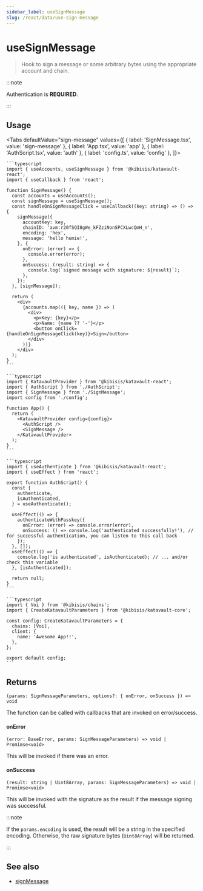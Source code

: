 ```yaml
---
sidebar_label: useSignMessage
slug: /react/data/use-sign-message
---
```



<!-- components -->

# useSignMessage

> Hook to sign a message or some arbitrary bytes using the appropriate account and chain.

:::note

Authentication is **REQUIRED**.

:::

<SectionBreak />

## Usage

<Tabs
  defaultValue="sign-message"
  values={[
    { label: 'SignMessage.tsx', value: 'sign-message' },
    { label: 'App.tsx', value: 'app' },
    { label: 'AuthScript.tsx', value: 'auth' },
    { label: 'config.ts', value: 'config' },
  ]}>
  <TabItem value="sign-message">

    ```typescript
    import { useAccounts, useSignMessage } from '@kibisis/katavault-react';
    import { useCallback } from 'react';

    function SignMessage() {
      const accounts = useAccounts();
      const signMessage = useSignMessage();
      const handleOnSignMessageClick = useCallback((key: string) => () => {
        signMessage({
          accountKey: key,
          chainID: 'avm:r20fSQI8gWe_kFZziNonSPCXLwcQmH_n',
          encoding: 'hex',
          message: 'hello humie!',
        }, {
          onError: (error) => {
            console.error(error);
          },
          onSuccess: (result: string) => {
            console.log(`signed message with signature: ${result}`);
          },
        });
      }, [signMessage]);

      return (
        <div>
          {accounts.map(({ key, name }) => (
            <div>
              <p>Key: {key}</p>
              <p>Name: {name ?? '-'}</p>
              <button onClick={handleOnSignMessageClick(key)}>Sign</button>
            </div>
          ))}
        </div>
      );
    }
    ```

  </TabItem>
  <TabItem value="app">

    ```typescript
    import { KatavaultProvider } from '@kibisis/katavault-react';
    import { AuthScript } from './AuthScript';
    import { SignMessage } from './SignMessage';
    import config from './config';

    function App() {
      return (
        <KatavaultProvider config={config}>
          <AuthScript />
          <SignMessage />
        </KatavaultProvider>
      );
    }
    ```

  </TabItem>
  <TabItem value="auth">

    ```typescript
    import { useAuthenticate } from '@kibisis/katavault-react';
    import { useEffect } from 'react';

    export function AuthScript() {
      const {
        authenticate,
        isAuthenticated,
      } = useAuthenticate();

      useEffect(() => {
        authenticateWithPasskey({
          onError: (error) => console.error(error),
          onSuccess: () => console.log('authenticated successfully!'), // for successful authentication, you can listen to this call back
        });
      }, []);
      useEffect(() => {
        console.log('is authenticated', isAuthenticated); // ... and/or check this variable
      }, [isAuthenticated]);

      return null;
    }
    ```

  </TabItem>
  <TabItem value="config">

    ```typescript
    import { Voi } from '@kibisis/chains';
    import { CreateKatavaultParameters } from '@kibisis/katavault-core';

    const config: CreateKatavaultParameters = {
      chains: [Voi],
      client: {
        name: 'Awesome App!!',
      },
    };

    export default config;
    ```

  </TabItem>
</Tabs>

<SectionBreak />

## Returns

`(params: SignMessageParameters, options?: { onError, onSuccess }) => void`

The function can be called with callbacks that are invoked on error/success.

#### onError

`(error: BaseError, params: SignMessageParameters) => void | Promimse<void>`

This will be invoked if there was an error.

#### onSuccess

`(result: string | Uint8Array, params: SignMessageParameters) => void | Promimse<void>`

This will be invoked with the signature as the result if the message signing was successful.

:::note

If the `params.encoding` is used, the result will be a string in the specified encoding. Otherwise, the raw signature bytes (`Uint8Array`) will be returned.

:::

## See also

* [signMessage](02-core/06-data/01-sign-message.mdx)
